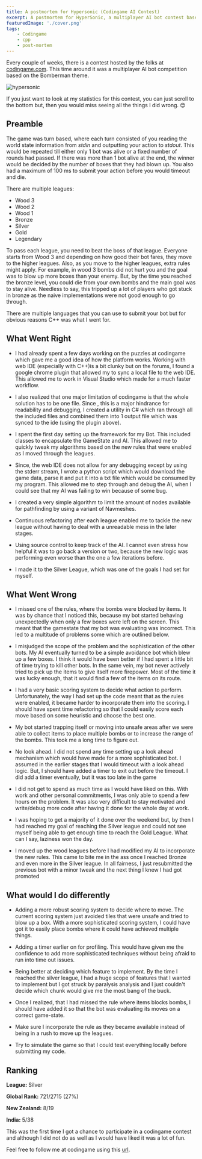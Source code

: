 ```yaml
---
title: A postmortem for Hypersonic (Codingame AI Contest)
excerpt: A postmortem for HyperSonic, a multiplayer AI bot contest based on the Bomberman theme held by codingame.
featuredImage: './cover.png'
tags:
    - Codingame
    - cpp
    - post-mortem
---
```


Every couple of weeks, there is a contest hosted by the folks at [codingame.com](http://www.codingame.com). This time
around it was a multiplayer AI bot competition based on the Bomberman theme.

![hypersonic](./cover.png)

If you just want to look at my statistics for this contest, you can just scroll to the bottom but, then you would miss
seeing all the things I did wrong. 😊

## Preamble

The game was turn based, where each turn consisted of you reading the world state information from _stdin_ and
outputting your action to _stdout_. This would be repeated till either only 1 bot was alive or a fixed number of rounds
had passed. If there was more than 1 bot alive at the end, the winner would be decided by the number of boxes that they
had blown up. You also had a maximum of 100 ms to submit your action before you would timeout and die.

There are multiple leagues:

-   Wood 3
-   Wood 2
-   Wood 1
-   Bronze
-   Silver
-   Gold
-   Legendary

To pass each league, you need to beat the boss of that league. Everyone starts from Wood 3 and depending on how good
their bot fares, they move to the higher leagues. Also, as you move to the higher leagues, extra rules might apply. For
example, in wood 3 bombs did not hurt you and the goal was to blow up more boxes than your enemy. But, by the time you
reached the bronze level, you could die from your own bombs and the main goal was to stay alive. Needless to say, this
tripped up a lot of players who got stuck in bronze as the naive implementations were not good enough to go through.

There are multiple languages that you can use to submit your bot but for obvious reasons C++ was what I went for.

## What Went Right

-   I had already spent a few days working on the puzzles at codingame which gave me a good idea of how the platform
    works. Working with web IDE (especially with C++)is a bit clunky but on the forums, I found a google chrome plugin
    that allowed my to sync a local file to the web IDE. This allowed me to work in Visual Studio which made for a much
    faster workflow.

-   I also realized that one major limitation of codingame is that the whole solution has to be one file. Since , this
    is a major hindrance for readability and debugging, I created a utility in C# which ran through all the included
    files and combined them into 1 output file which was synced to the ide (using the plugin above).

-   I spent the first day setting up the framework for my Bot. This included classes to encapsulate the GameState and
    AI. This allowed me to quickly tweak my algorithms based on the new rules that were enabled as I moved through the
    leagues.

-   Since, the web IDE does not allow for any debugging except by using the stderr stream, I wrote a python script which
    would download the game data, parse it and put it into a txt file which would be consumed by my program. This
    allowed me to step through and debug the AI, when I could see that my AI was failing to win because of some bug.

-   I created a very simple algorithm to limit the amount of nodes available for pathfinding by using a variant of
    Navmeshes.

-   Continuous refactoring after each league enabled me to tackle the new league without having to deal with a
    unreadable mess in the later stages.

-   Using source control to keep track of the AI. I cannot even stress how helpful it was to go back a version or two,
    because the new logic was performing even worse than the one a few iterations before.

-   I made it to the Silver League, which was one of the goals I had set for myself.

## What Went Wrong

-   I missed one of the rules, where the bombs were blocked by items. It was by chance that I noticed this, because my
    bot started behaving unexpectedly when only a few boxes were left on the screen. This meant that the gamestate that
    my bot was evaluating was incorrect. This led to a multitude of problems some which are outlined below.

-   I misjudged the scope of the problem and the sophistication of the other bots. My AI eventually turned to be a
    simple avoidance bot which blew up a few boxes. I think it would have been better if I had spent a little bit of
    time trying to kill other bots. In the same vein, my bot never actively tried to pick up the items to give itself
    more firepower. Most of the time it was lucky enough, that it would find a few of the items on its route.

-   I had a very basic scoring system to decide what action to perform. Unfortunately, the way I had set up the code
    meant that as the rules were enabled, it became harder to incorporate them into the scoring. I should have spent
    time refactoring so that I could easily score each move based on some heuristic and choose the best one.

-   My bot started trapping itself or moving into unsafe areas after we were able to collect items to place multiple
    bombs or to increase the range of the bombs. This took me a long time to figure out.

-   No look ahead. I did not spend any time setting up a look ahead mechanism which would have made for a more
    sophisticated bot. I assumed in the earlier stages that I would timeout with a look ahead logic. But, I should have
    added a timer to exit out before the timeout. I did add a timer eventually, but it was too late in the game

-   I did not get to spend as much time as I would have liked on this. With work and other personal commitments, I was
    only able to spend a few hours on the problem. It was also very difficult to stay motivated and write/debug more
    code after having it done for the whole day at work.

-   I was hoping to get a majority of it done over the weekend but, by then I had reached my goal of reaching the Silver
    league and could not see myself being able to get enough time to reach the Gold League. What can I say, laziness won
    the day.

-   I moved up the wood leagues before I had modified my AI to incorporate the new rules. This came to bite me in the
    ass once I reached Bronze and even more in the Silver league. In all fairness, I just resubmitted the previous bot
    with a minor tweak and the next thing I knew I had got promoted

## What would I do differently

-   Adding a more robust scoring system to decide where to move. The current scoring system just avoided tiles that were
    unsafe and tried to blow up a box. With a more sophisticated scoring system, I could have got it to easily place
    bombs where it could have achieved multiple things.

-   Adding a timer earlier on for profiling. This would have given me the confidence to add more sophisticated
    techniques without being afraid to run into time out issues.

-   Being better at deciding which feature to implement. By the time I reached the silver league, I had a huge scope of
    features that I wanted to implement but I got struck by paralysis analysis and I just couldn't decide which chunk
    would give me the most bang of the buck.

-   Once I realized, that I had missed the rule where items blocks bombs, I should have added it so that the bot was
    evaluating its moves on a correct game-state.

-   Make sure I incorporate the rule as they became available instead of being in a rush to move up the leagues.

-   Try to simulate the game so that I could test everything locally before submitting my code.

## Ranking

**League:** Silver

**Global Rank:** 721/2715 (27%)

**New Zealand:** 8/19

**India:** 5/38

This was the first time I got a chance to participate in a codingame contest and although I did not do as well as I
would have liked it was a lot of fun.

Feel free to follow me at codingame using this [url](https://www.codingame.com/servlet/urlinvite?u=1506970).
